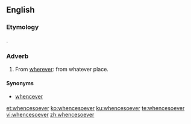 ==English==

===Etymology===
{{compound|whence|soever|lang=en}}.

===Adverb===
{{en-adv|-}}

# {{context|archaic|lang=en}} From [[wherever]]: from whatever place.

====Synonyms====
* {{sense|from whatever place}} [[whencever]]

[[et:whencesoever]]
[[ko:whencesoever]]
[[ku:whencesoever]]
[[te:whencesoever]]
[[vi:whencesoever]]
[[zh:whencesoever]]